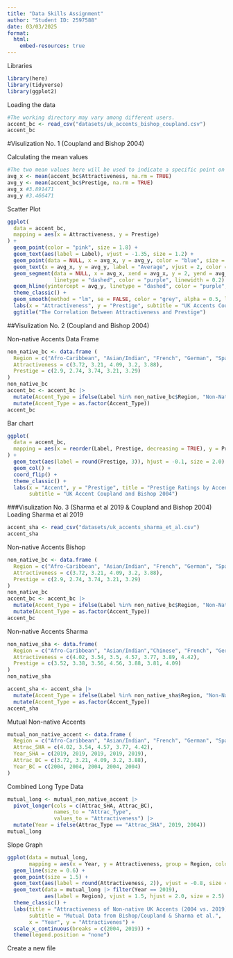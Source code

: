 ```yaml
---
title: "Data Skills Assignment"
author: "Student ID: 2597588"
date: 03/03/2025
format:
  html: 
    embed-resources: true
---
```

Libraries
```r
library(here)
library(tidyverse)
library(ggplot2)
```

Loading the data
```r
#The working directory may vary among different users.
accent_bc <- read_csv("datasets/uk_accents_bishop_coupland.csv")
accent_bc
```

#Visulization No. 1 (Coupland and Bishop 2004)

Calculating the mean values
```r
#The two mean values here will be used to indicate a specific point on the plot.
avg_x <- mean(accent_bc$Attractiveness, na.rm = TRUE)
avg_y <- mean(accent_bc$Prestige, na.rm = TRUE)
avg_x #3.891471
avg_y #3.466471
```

Scatter Plot
```r
ggplot(
  data = accent_bc, 
  mapping = aes(x = Attractiveness, y = Prestige)
) +
  geom_point(color = "pink", size = 1.8) +
  geom_text(aes(label = Label), vjust = -1.35, size = 1.2) +
  geom_point(data = NULL, x = avg_x, y = avg_y, color = "blue", size = 2.5, shape = 17) + 
  geom_text(x = avg_x, y = avg_y, label = "Average", vjust = 2, color = "blue", size = 1.3) + 
  geom_segment(data = NULL, x = avg_x, xend = avg_x, y = 2, yend = avg_y, 
               linetype = "dashed", color = "purple", linewidth = 0.2) + #Vertical Line
  geom_hline(yintercept = avg_y, linetype = "dashed", color = "purple", linewidth = 0.2) + #Horizontal Line
  theme_classic() +
  geom_smooth(method = "lm", se = FALSE, color = "grey", alpha = 0.5, linewidth = 0.6) +
  labs(x = "Attractiveness", y = "Prestige", subtitle = "UK Accents Coupland and Bishop 2004") +
  ggtitle("The Correlation Between Attractiveness and Prestige")
```


##Visulization No. 2 (Coupland and Bishop 2004)

Non-native Accents Data Frame
```r
non_native_bc <- data.frame (
  Region = c("Afro-Caribbean", "Asian/Indian", "French", "German", "Spanish"),
  Attractiveness = c(3.72, 3.21, 4.09, 3.2, 3.88),
  Prestige = c(2.9, 2.74, 3.74, 3.21, 3.29)
)
non_native_bc
accent_bc <- accent_bc |> 
  mutate(Accent_Type = ifelse(Label %in% non_native_bc$Region, "Non-Native", "Native")) |> 
  mutate(Accent_Type = as.factor(Accent_Type))
accent_bc
```

Bar chart
```r
ggplot(
  data = accent_bc, 
  mapping = aes(x = reorder(Label, Prestige, decreasing = TRUE), y = Prestige, fill = Accent_Type)
) +
  geom_text(aes(label = round(Prestige, 3)), hjust = -0.1, size = 2.0) +
  geom_col() +
  coord_flip() +
  theme_classic() +
  labs(x = "Accent", y = "Prestige", title = "Prestige Ratings by Accent",
       subtitle = "UK Accent Coupland and Bishop 2004")
```


###Visulization No. 3 (Sharma et al 2019 & Coupland and Bishop 2004)
Loading Sharma et al 2019
```r
accent_sha <- read_csv("datasets/uk_accents_sharma_et_al.csv")
accent_sha
```

Non-native Accents Bishop
```r
non_native_bc <- data.frame (
  Region = c("Afro-Caribbean", "Asian/Indian", "French", "German", "Spanish"),
  Attractiveness = c(3.72, 3.21, 4.09, 3.2, 3.88),
  Prestige = c(2.9, 2.74, 3.74, 3.21, 3.29)
)
non_native_bc
accent_bc <- accent_bc |> 
  mutate(Accent_Type = ifelse(Label %in% non_native_bc$Region, "Non-Native", "Native")) |> 
  mutate(Accent_Type = as.factor(Accent_Type))
accent_bc
```

Non-native Accents Sharma
```r
non_native_sha <- data.frame(
  Region = c("Afro-Caribbean", "Asian/Indian","Chinese", "French", "German", "MLE", "Spanish"),
  Attractiveness = c(4.02, 3.54, 3.5, 4.57, 3.77, 3.89, 4.42),
  Prestige = c(3.52, 3.38, 3.56, 4.56, 3.88, 3.81, 4.09)
)
non_native_sha

accent_sha <- accent_sha |> 
  mutate(Accent_Type = ifelse(Label %in% non_native_sha$Region, "Non-Native", "Native")) |> 
  mutate(Accent_Type = as.factor(Accent_Type))
accent_sha
```

Mutual Non-native Accents
```r
mutual_non_native_accent <- data.frame (
  Region = c("Afro-Caribbean", "Asian/Indian", "French", "German", "Spanish"),
  Attrac_SHA = c(4.02, 3.54, 4.57, 3.77, 4.42),
  Year_SHA = c(2019, 2019, 2019, 2019, 2019),
  Attrac_BC = c(3.72, 3.21, 4.09, 3.2, 3.88),
  Year_BC = c(2004, 2004, 2004, 2004, 2004)
)
```

Combined Long Type Data
```r
mutual_long <- mutual_non_native_accent |> 
  pivot_longer(cols = c(Attrac_SHA, Attrac_BC), 
               names_to = "Attrac_Type", 
               values_to = "Attractiveness") |> 
  mutate(Year = ifelse(Attrac_Type == "Attrac_SHA", 2019, 2004))
mutual_long
```

Slope Graph
```r
ggplot(data = mutual_long,
       mapping = aes(x = Year, y = Attractiveness, group = Region, color = Region)) +
  geom_line(size = 0.6) +
  geom_point(size = 1.5) +
  geom_text(aes(label = round(Attractiveness, 2)), vjust = -0.8, size = 2.5) +
  geom_text(data = mutual_long |> filter(Year == 2019), 
            aes(label = Region), vjust = 1.5, hjust = 2.0, size = 2.5) +
  theme_classic() +
  labs(title = "Attractiveness of Non-native UK Accents (2004 vs. 2019)",
       subtitle = "Mutual Data from Bishop/Coupland & Sharma et al.",
       x = "Year", y = "Attractivenes") +
  scale_x_continuous(breaks = c(2004, 2019)) +
  theme(legend.position = "none")
```

Create a new file

